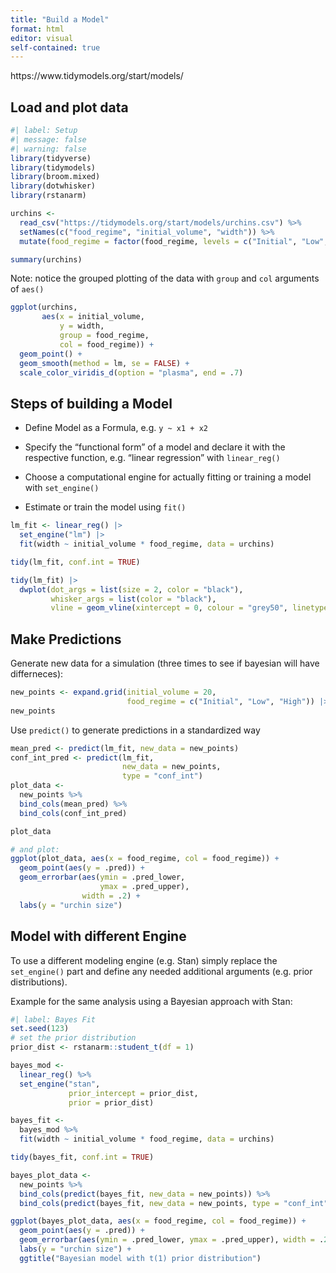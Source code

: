 ```yaml
---
title: "Build a Model"
format: html
editor: visual
self-contained: true
---
```


https://www.tidymodels.org/start/models/

## Load and plot data

```r
#| label: Setup
#| message: false
#| warning: false
library(tidyverse)
library(tidymodels)
library(broom.mixed)
library(dotwhisker)
library(rstanarm)

urchins <-
  read_csv("https://tidymodels.org/start/models/urchins.csv") %>%
  setNames(c("food_regime", "initial_volume", "width")) %>%
  mutate(food_regime = factor(food_regime, levels = c("Initial", "Low", "High")))

```

```r
summary(urchins)
```

Note: notice the grouped plotting of the data with `group` and `col` arguments of `aes()`

```r
ggplot(urchins,
       aes(x = initial_volume,
           y = width,
           group = food_regime,
           col = food_regime)) +
  geom_point() +
  geom_smooth(method = lm, se = FALSE) +
  scale_color_viridis_d(option = "plasma", end = .7)
```

## Steps of building a Model

-   Define Model as a Formula, e.g. `y ~ x1 + x2`

-   Specify the "functional form" of a model and declare it with the respective function, e.g. "linear regression" with `linear_reg()`

-   Choose a computational engine for actually fitting or training a model with `set_engine()`

-   Estimate or train the model using `fit()`

```r
lm_fit <- linear_reg() |> 
  set_engine("lm") |> 
  fit(width ~ initial_volume * food_regime, data = urchins) 

tidy(lm_fit, conf.int = TRUE)
```

```r
tidy(lm_fit) |> 
  dwplot(dot_args = list(size = 2, color = "black"),
         whisker_args = list(color = "black"),
         vline = geom_vline(xintercept = 0, colour = "grey50", linetype = 2))
```

## Make Predictions

Generate new data for a simulation (three times to see if bayesian will have differneces):

```r
new_points <- expand.grid(initial_volume = 20, 
                          food_regime = c("Initial", "Low", "High")) |> arrange(food_regime)
new_points
```

Use `predict()` to generate predictions in a standardized way

```r
mean_pred <- predict(lm_fit, new_data = new_points)
conf_int_pred <- predict(lm_fit, 
                         new_data = new_points, 
                         type = "conf_int")
plot_data <- 
  new_points %>% 
  bind_cols(mean_pred) %>% 
  bind_cols(conf_int_pred)

plot_data

```

```r
# and plot:
ggplot(plot_data, aes(x = food_regime, col = food_regime)) + 
  geom_point(aes(y = .pred)) + 
  geom_errorbar(aes(ymin = .pred_lower, 
                    ymax = .pred_upper),
                width = .2) + 
  labs(y = "urchin size")
```

## Model with different Engine

To use a different modeling engine (e.g. Stan) simply replace the `set_engine()` part and define any needed additional arguments (e.g. prior distributions).

Example for the same analysis using a Bayesian approach with Stan:

```r
#| label: Bayes Fit
set.seed(123)
# set the prior distribution
prior_dist <- rstanarm::student_t(df = 1)

bayes_mod <-   
  linear_reg() %>% 
  set_engine("stan", 
             prior_intercept = prior_dist, 
             prior = prior_dist) 

bayes_fit <- 
  bayes_mod %>% 
  fit(width ~ initial_volume * food_regime, data = urchins)

tidy(bayes_fit, conf.int = TRUE)

```

```r
bayes_plot_data <- 
  new_points %>% 
  bind_cols(predict(bayes_fit, new_data = new_points)) %>% 
  bind_cols(predict(bayes_fit, new_data = new_points, type = "conf_int"))

ggplot(bayes_plot_data, aes(x = food_regime, col = food_regime)) + 
  geom_point(aes(y = .pred)) + 
  geom_errorbar(aes(ymin = .pred_lower, ymax = .pred_upper), width = .2) + 
  labs(y = "urchin size") + 
  ggtitle("Bayesian model with t(1) prior distribution")
```
